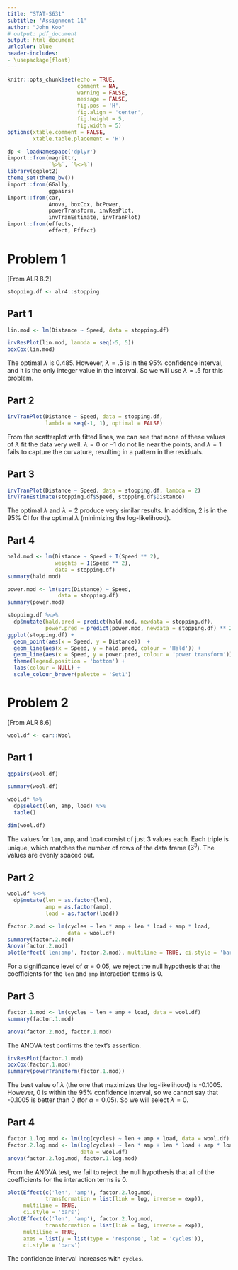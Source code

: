 ```yaml
---
title: "STAT-S631"
subtitle: 'Assignment 11'
author: "John Koo"
# output: pdf_document
output: html_document
urlcolor: blue
header-includes:
- \usepackage{float}
---
```


```r
knitr::opts_chunk$set(echo = TRUE, 
                      comment = NA, 
                      warning = FALSE, 
                      message = FALSE, 
                      fig.pos = 'H', 
                      fig.align = 'center', 
                      fig.height = 5, 
                      fig.width = 5)
options(xtable.comment = FALSE, 
        xtable.table.placement = 'H')
```

```r
dp <- loadNamespace('dplyr')
import::from(magrittr, 
             `%>%`, `%<>%`)
library(ggplot2)
theme_set(theme_bw())
import::from(GGally, 
             ggpairs)
import::from(car, 
             Anova, boxCox, bcPower, 
             powerTransform, invResPlot, 
             invTranEstimate, invTranPlot)
import::from(effects, 
             effect, Effect)
```

# Problem 1

[From ALR 8.2]

```r
stopping.df <- alr4::stopping
```

## Part 1

```r
lin.mod <- lm(Distance ~ Speed, data = stopping.df)

invResPlot(lin.mod, lambda = seq(-5, 5))
boxCox(lin.mod)
```

The optimal $\lambda$ is 0.485. However, $\lambda = .5$ is in the 95\% confidence 
interval, and it is the only integer value in the interval. So we will use 
$\lambda = .5$ for this problem.

## Part 2

```r
invTranPlot(Distance ~ Speed, data = stopping.df, 
            lambda = seq(-1, 1), optimal = FALSE)
```

From the scatterplot with fitted lines, we can see that none of these values 
of $\lambda$ fit the data very well. $\lambda = 0$ or $-1$ do not lie near the 
points, and $\lambda = 1$ fails to capture the curvature, resulting in a 
pattern in the residuals.

## Part 3

```r
invTranPlot(Distance ~ Speed, data = stopping.df, lambda = 2)
invTranEstimate(stopping.df$Speed, stopping.df$Distance)
```

The optimal $\lambda$ and $\lambda = 2$ produce very similar results. In 
addition, 2 is in the 95\% CI for the optimal $\lambda$ (minimizing the 
log-likelihood).

## Part 4

```r
hald.mod <- lm(Distance ~ Speed + I(Speed ** 2), 
               weights = I(Speed ** 2), 
               data = stopping.df)
summary(hald.mod)

power.mod <- lm(sqrt(Distance) ~ Speed, 
                data = stopping.df)
summary(power.mod)

stopping.df %<>%
  dp$mutate(hald.pred = predict(hald.mod, newdata = stopping.df), 
            power.pred = predict(power.mod, newdata = stopping.df) ** 2)
ggplot(stopping.df) +
  geom_point(aes(x = Speed, y = Distance))  + 
  geom_line(aes(x = Speed, y = hald.pred, colour = 'Hald')) + 
  geom_line(aes(x = Speed, y = power.pred, colour = 'power transform')) + 
  theme(legend.position = 'bottom') + 
  labs(colour = NULL) + 
  scale_colour_brewer(palette = 'Set1')
```

# Problem 2

[From ALR 8.6]

```r
wool.df <- car::Wool
```

## Part 1

```r
ggpairs(wool.df)

summary(wool.df)

wool.df %>% 
  dp$select(len, amp, load) %>% 
  table()

dim(wool.df)
```

The values for `len`, `amp`, and `load` consist of just 3 values each. Each 
triple is unique, which matches the number of rows of the data frame ($3^3$). The values are evenly spaced out. 

## Part 2

```r
wool.df %<>% 
  dp$mutate(len = as.factor(len), 
            amp = as.factor(amp), 
            load = as.factor(load))

factor.2.mod <- lm(cycles ~ len * amp + len * load + amp * load, 
                   data = wool.df)
summary(factor.2.mod)
Anova(factor.2.mod)
plot(effect('len:amp', factor.2.mod), multiline = TRUE, ci.style = 'bars')
```

For a significance level of $\alpha = 0.05$, we reject the null hypothesis that 
the coefficients for the `len` and `amp` interaction terms is 0. 

## Part 3

```r
factor.1.mod <- lm(cycles ~ len + amp + load, data = wool.df)
summary(factor.1.mod)

anova(factor.2.mod, factor.1.mod)
```

The ANOVA test confirms the text's assertion.

```r
invResPlot(factor.1.mod)
boxCox(factor.1.mod)
summary(powerTransform(factor.1.mod))
```

The best value of $\lambda$ (the one that maximizes the log-likelihood) is 
-0.1005. However, 0 is within the 95\% confidence interval, so we cannot say 
that -0.1005 is better than 0 (for $\alpha = 0.05$). So we will select 
$\lambda = 0$.

## Part 4

```r
factor.1.log.mod <- lm(log(cycles) ~ len + amp + load, data = wool.df)
factor.2.log.mod <- lm(log(cycles) ~ len * amp + len * load + amp * load, 
                       data = wool.df)
anova(factor.2.log.mod, factor.1.log.mod)
```

From the ANOVA test, we fail to reject the null hypothesis that all of the
coefficients for the interaction terms is 0.

```r
plot(Effect(c('len', 'amp'), factor.2.log.mod, 
            transformation = list(link = log, inverse = exp)), 
     multiline = TRUE, 
     ci.style = 'bars')
plot(Effect(c('len', 'amp'), factor.2.log.mod, 
            transformation = list(link = log, inverse = exp)), 
     multiline = TRUE, 
     axes = list(y = list(type = 'response', lab = 'cycles')), 
     ci.style = 'bars')
```

The confidence interval increases with `cycles`. 